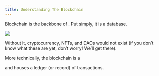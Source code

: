 ```yaml
---
title: Understanding The Blockchain
---
```


Blockchain is the backbone of <Nutshell children="Web3" glossaryEntry="content/glossary/web3.mdx" />. Put simply, it is a database.

![](/assets/database-example.jpg)

Without it, cryptocurrency, NFTs, and DAOs would not exist (if you don’t know what these are yet, don’t worry! We’ll get there).

More technically, the blockchain is a <Nutshell children="database" glossaryEntry="content/glossary/CH1-Database.mdx" />

&#x20;and houses a ledger (or record) of transactions.

